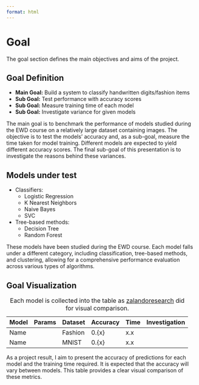 ```yaml
---
format: html
---
```

# Goal

::: {.notes}
The goal section defines the main objectives and aims of the project.
:::

## Goal Definition

- **Main Goal:** Build a system to classify handwritten digits/fashion items
- **Sub Goal:** Test performance with accuracy scores
- **Sub Goal:** Measure training time of each model
- **Sub Goal:** Investigate variance for given models

::: {.notes}
The main goal is to benchmark the performance of models studied during the EWD course on a relatively large dataset containing images. The objective is to test the models' accuracy and, as a sub-goal, measure the time taken for model training. Different models are expected to yield different accuracy scores. The final sub-goal of this presentation is to investigate the reasons behind these variances.
:::


## Models under test

- Classifiers:
    - Logistic Regression
    - K Nearest Neighbors
    - Naive Bayes
    - SVC
- Tree-based methods:
    - Decision Tree
    - Random Forest

::: {.notes}
These models have been studied during the EWD course. Each model falls under a different category, including classification, tree-based methods, and clustering, allowing for a comprehensive performance evaluation across various types of algorithms.
:::

## Goal Visualization

| Model | Params | Dataset | Accuracy | Time | Investigation |
|-------|--------|---------|----------|------|---------------|
| Name  |        | Fashion | 0.{x}    | x.x  |               |
| Name  |        | MNIST   | 0.{x}    | x.x  |               |

: Each model is collected into the table as [zalandoresearch](http://fashion-mnist.s3-website.eu-central-1.amazonaws.com/#) did for visual comparison.

::: {.notes}
As a project result, I aim to present the accuracy of predictions for each model and the training time required. It is expected that the accuracy will vary between models. This table provides a clear visual comparison of these metrics.
:::